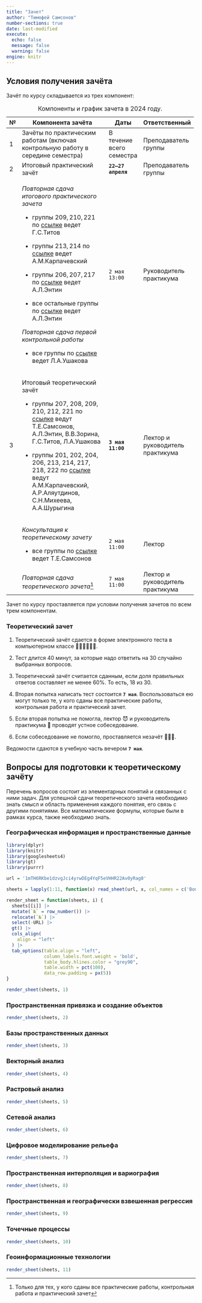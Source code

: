 ```yaml
---
title: "Зачет"
author: "Тимофей Самсонов"
number-sections: true
date: last-modified
execute:
  echo: false
  message: false
  warning: false
engine: knitr
---
```


## Условия получения зачёта {.unnumbered}

Зачёт по курсу складывается из трех компонент:

+---+------------------------------------------------------------------------------------------------------------------------------------------------------------------------------------------------------------------------------------+--------------------------+----------------------------------+
| № | Компонента зачёта                                                                                                                                                                                                                  | Даты                     | Ответственный                    |
+===+====================================================================================================================================================================================================================================+==========================+==================================+
| 1 | Зачёты по практическим работам (включая контрольную работу в середине семестра)                                                                                                                                                    | В течение всего семестра | Преподаватель группы             |
+---+------------------------------------------------------------------------------------------------------------------------------------------------------------------------------------------------------------------------------------+--------------------------+----------------------------------+
| 2 | Итоговый практический зачёт                                                                                                                                                                                                        | **`22—27 апреля`**       | Преподаватель группы             |
+---+------------------------------------------------------------------------------------------------------------------------------------------------------------------------------------------------------------------------------------+--------------------------+----------------------------------+
|   | *Повторная сдача итогового практического зачета*                                                                                                                                                                                   | `2 мая 13:00`            | Руководитель практикума          |
|   |                                                                                                                                                                                                                                    |                          |                                  |
|   | -   группы $209, 210, 221$ по [ссылке](https://meet.google.com/iur-ipxh-yed) ведет Г.С.Титов                                                                                                                                       |                          |                                  |
|   |                                                                                                                                                                                                                                    |                          |                                  |
|   | -   группы $213, 214$ по [ссылке](https://us06web.zoom.us/j/84646861414?pwd=tPSa1sRaamaav2iurunSJvbPWwSz1u.1) ведет А.М.Карпачевский                                                                                               |                          |                                  |
|   |                                                                                                                                                                                                                                    |                          |                                  |
|   | -   группы $206, 207, 217$ по [ссылке](https://meet.google.com/bpj-ttzy-bna) ведет А.Л.Энтин                                                                                                                                       |                          |                                  |
|   |                                                                                                                                                                                                                                    |                          |                                  |
|   | -   все остальные группы по [ссылке](https://meet.google.com/bpj-ttzy-bna) ведет А.Л.Энтин                                                                                                                                         |                          |                                  |
|   |                                                                                                                                                                                                                                    |                          |                                  |
|   | *Повторная сдача первой контрольной работы*                                                                                                                                                                                        |                          |                                  |
|   |                                                                                                                                                                                                                                    |                          |                                  |
|   | -   все группы по [ссылке](https://us05web.zoom.us/j/6170295246?pwd=MnM0Y2VDTmN4S2ltRCtLWXNCRTJsQT09) ведет Л.А.Ушакова                                                                                                            |                          |                                  |
+---+------------------------------------------------------------------------------------------------------------------------------------------------------------------------------------------------------------------------------------+--------------------------+----------------------------------+
| 3 | Итоговый теоретический зачёт                                                                                                                                                                                                       | **`3 мая 11:00`**        | Лектор и руководитель практикума |
|   |                                                                                                                                                                                                                                    |                          |                                  |
|   | -   группы $207$, $208$, $209$, $210$, $212$, $221$ по [ссылке](https://us02web.zoom.us/j/88380501789?pwd=eGI5T0U5eTVjRzZwcVlDRFh0QS94dz09) ведут Т.Е.Самсонов, А.Л.Энтин, В.В.Зорина, Г.С.Титов, Л.А.Ушакова                      |                          |                                  |
|   |                                                                                                                                                                                                                                    |                          |                                  |
|   | -   группы $201$, $202$, $204$, $206$, $213$, $214$, $217$, $218$, $222$ по [ссылке](https://us06web.zoom.us/j/84478439719?pwd=K7hxpNJZ5tYGPb2AYfwCNut2Fj038n.1) ведут А.М.Карпачевский, А.Р.Аляутдинов, С.Н.Михеева, А.А.Шурыгина |                          |                                  |
+---+------------------------------------------------------------------------------------------------------------------------------------------------------------------------------------------------------------------------------------+--------------------------+----------------------------------+
|   | *Консультация к теоретическому зачету*                                                                                                                                                                                             | `2 мая 11:00`            | Лектор                           |
|   |                                                                                                                                                                                                                                    |                          |                                  |
|   | -   все группы по [ссылке](https://us02web.zoom.us/j/81781825732?pwd=alYwUTdxRVRTUCtBLzRhaXpyWnk3UT09) ведет Т.Е.Самсонов                                                                                                          |                          |                                  |
+---+------------------------------------------------------------------------------------------------------------------------------------------------------------------------------------------------------------------------------------+--------------------------+----------------------------------+
|   | *Повторная сдача теоретического зачета*[^1]                                                                                                                                                                                        | `7 мая 11:00`            | Лектор и руководитель практикума |
+---+------------------------------------------------------------------------------------------------------------------------------------------------------------------------------------------------------------------------------------+--------------------------+----------------------------------+

: Компоненты и график зачета в $2024$ году.

[^1]: Только для тех, у кого сданы все практические работы, контрольная работа и практический зачет

Зачет по курсу проставляется при условии получения зачетов по всем трем компонентам.

### Теоретический зачет {.unnumbered}

1.  Теоретический зачёт сдается в форме электронного теста в компьютерном классе 👩🏼‍💻🧑🏻‍💻.

2.  Тест длится $40$ минут, за которые надо ответить на $30$ случайно выбранных вопросов.

3.  Теоретический зачёт считается сданным, если доля правильных ответов составляет не менее $60\%$. То есть, $18$ из $30$.

4.  Вторая попытка написать тест состоится **`7 мая`**. Воспользоваться ею могут только те, у кого сданы все практические работы, контрольная работа и практический зачет.

5.  Если вторая попытка не помогла, лектор 😈 и руководитель практикума 👹 проводят устное собеседование.

6.  Если собеседование не помогло, проставляется незачёт 🤷🏻‍♂️.

Ведомости сдаются в учебную часть вечером **`7 мая`**.

## Вопросы для подготовки к теоретическому зачёту {.unnumbered}

Перечень вопросов состоит из элементарных понятий и связанных с ними задач. Для успешной сдачи теоретического зачета необходимо знать смысл и область применения каждого понятия, его связь с другими понятиями. Все математические формулы, которые были в рамках курса, также необходимо знать.

### Географическая информация и пространственные данные {.unnumbered}

```r
library(dplyr)
library(knitr)
library(googlesheets4)
library(gt)
library(purrr)

url = '1mTH6RKbe1dzvgJci4yrwDEg4YqF5eVHHR22Av0yRag0'

sheets = lapply(1:11, function(x) read_sheet(url, x, col_names = c('Вопрос', 'URL')))

render_sheet = function(sheets, i) {
  sheets[[i]] |> 
  mutate(`№` = row_number()) |>
  relocate(`№`) |> 
  select(-URL) |> 
  gt() |> 
  cols_align(
    align = "left"
  ) |> 
  tab_options(table.align = "left",
              column_labels.font.weight = 'bold',
              table_body.hlines.color = "grey90",
              table.width = pct(100),
              data_row.padding = px(5))
}

render_sheet(sheets, 1)
```

### Пространственная привязка и создание объектов {.unnumbered}

```r
render_sheet(sheets, 2)
```

### Базы пространственных данных {.unnumbered}

```r
render_sheet(sheets, 3)
```

### Векторный анализ {.unnumbered}

```r
render_sheet(sheets, 4)
```

### Растровый анализ {.unnumbered}

```r
render_sheet(sheets, 5)
```

### Сетевой анализ {.unnumbered}

```r
render_sheet(sheets, 6)
```

### Цифровое моделирование рельефа {.unnumbered}

```r
render_sheet(sheets, 7)
```

### Пространственная интерполяция и вариография {.unnumbered}

```r
render_sheet(sheets, 8)
```

### Пространственная и географически взвешенная регрессия {.unnumbered}

```r
render_sheet(sheets, 9)
```

### Точечные процессы {.unnumbered}

```r
render_sheet(sheets, 10)
```

### Геоинформационные технологии {.unnumbered}

```r
render_sheet(sheets, 11)
```
